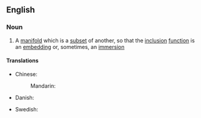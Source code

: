 ==English==
{{wikipedia}}
===Noun===
{{en-noun}}
# {{context|topology|lang=en}} A [[manifold]] which is a [[subset]] of another, so that the [[inclusion]] [[function]] is an [[embedding]] or, sometimes, an [[immersion]]
====Translations====
{{trans-top|manifold which is a subset of another}}
* Chinese:
*: Mandarin: {{t|cmn|子流形|tr=zǐ liúxíng|sc=Hani}}
* Danish: {{t-|da|delmangfoldighed|c}}
{{trans-mid}}
* Swedish: {{t-|sv|delmångfald|c}}
{{trans-bottom}}